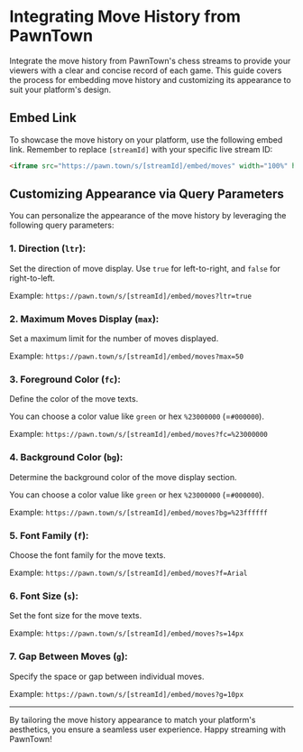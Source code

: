 # Integrating Move History from PawnTown

Integrate the move history from PawnTown's chess streams to provide your viewers with a clear and concise record of each game. This guide covers the process for embedding move history and customizing its appearance to suit your platform's design.

## Embed Link

To showcase the move history on your platform, use the following embed link. Remember to replace `[streamId]` with your specific live stream ID:

```html
<iframe src="https://pawn.town/s/[streamId]/embed/moves" width="100%" height="400" frameborder="0" scrolling="no"></iframe>
```

## Customizing Appearance via Query Parameters

You can personalize the appearance of the move history by leveraging the following query parameters:

### 1. Direction (`ltr`):

Set the direction of move display. Use `true` for left-to-right, and `false` for right-to-left.

Example: `https://pawn.town/s/[streamId]/embed/moves?ltr=true`

### 2. Maximum Moves Display (`max`):

Set a maximum limit for the number of moves displayed.

Example: `https://pawn.town/s/[streamId]/embed/moves?max=50`

### 3. Foreground Color (`fc`):

Define the color of the move texts.

You can choose a color value like `green` or hex `%23000000` (=`#000000`).

Example: `https://pawn.town/s/[streamId]/embed/moves?fc=%23000000`

### 4. Background Color (`bg`):

Determine the background color of the move display section.

You can choose a color value like `green` or hex `%23000000` (=`#000000`).

Example: `https://pawn.town/s/[streamId]/embed/moves?bg=%23ffffff`

### 5. Font Family (`f`):

Choose the font family for the move texts.

Example: `https://pawn.town/s/[streamId]/embed/moves?f=Arial`

### 6. Font Size (`s`):

Set the font size for the move texts.

Example: `https://pawn.town/s/[streamId]/embed/moves?s=14px`

### 7. Gap Between Moves (`g`):

Specify the space or gap between individual moves.

Example: `https://pawn.town/s/[streamId]/embed/moves?g=10px`

---

By tailoring the move history appearance to match your platform's aesthetics, you ensure a seamless user experience. Happy streaming with PawnTown!
